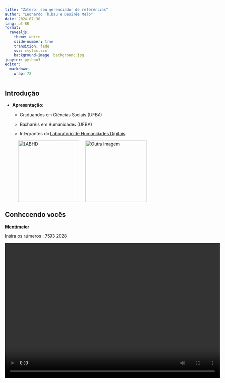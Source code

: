 ```yaml
---
title: "Zotero: seu gerenciador de referências"
author: "Leonardo Thibau e Desirée Melo"
date: 2024-07-30
lang: pt-BR
format: 
  revealjs:
    theme: white
    slide-number: true
    transition: fade
    css: styles.css
    background-image: background.jpg
jupyter: python3
editor: 
  markdown: 
    wrap: 72
---
```


## Introdução <!-- INSERIR QR CODE da apresentação -->

-   **Apresentação:**
    -   Graduandos em Ciências Sociais (UFBA)

    -   Bacharéis em Humanidades (UFBA)

    -   Integrantes do [Laboratório de Humanidades
        Digitais](https://labhdufba.github.io/). <!-- Inserir foto -->

<p style="display: flex; justify-content: center;">
  <img src="labhd.png" alt="LABHD" width="200" style="margin-right: 10px;">
  <img src="QRCode_Fácil.png" alt="Outra Imagem" width="200" style="margin-left: 10px;">
</p>

## Conhecendo vocês

[**Mentimeter**](https://www.mentimeter.com/pt-BR)

Insira os números : 7593 2028

<video width="700" height="440" controls>

<source src="Square.mp4" type="video/mp4">

Your browser does not support the video tag. </video>

## O que é isso? "Zotero"

**Seu objetivo** é auxiliar pesquisadores, estudantes e profissionais a
coletar, organizar, citar e compartilhar fontes de informação.

**Banco de dados de refêrencias bibliográficas**

-   Serve como banco de dados de ARQUIVOS

-   Serve como banco de dados de REFERÊNCIAS

[**Rede
Social**](https://www.zotero.org/groups/5733525/humanidades_digitais_ufba)

-   É possível criar bibliotecas e grupos em conjunto de outros
    pesquisadores

## Preprando a Máquina

-   [**Script para Ativar Windows e Pacote
    Office**](https://github.com/massgravel/Microsoft-Activation-Scripts)

-   **Paraíso dos Textos Acadêmicos:
    [Annas-archive](https://annas-archive.org/) e Nexus Search**
    <img src="NexusSearch.gif" alt="NexusSearch" class="left-gif" style="width: 700px;"/>
    <!-- Ajustar gif colocando a aba nexus no futuro -->

## Diferença entre Mendeley e Zotero

-   **Empresarial**
    <!-- Mendeley é uma empresa sediada em Londres, Reino Unido, que desenvolve produtos e serviços para pesquisadores acadêmicos. -->
    Vs Software Livre (É seu)
    <!-- concede liberdade ao usuário para executar, acessar e modificar o código fonte, e redistribuir cópias com ou sem modificações; pode ser usado, copiado, estudado, modificado e redistribuído sem nenhuma restrição. -->

-   **Elsevier**
    <!-- a Elsevier comprou a Mendeley.; O valor do negócio foi estimado em 50 milhões de Euros. [8] A venda levou a um debate em redes científicas e na mídia interessada pelo acesso aberto e incomodou membros da comunidade científica, que sentiu que a aquisição da Mendeley pela Elsevier era antiética para o modelo colaborativo da Mendeley -->
    vs Código aberto

    <!-- disponibilizado gratuitamente para consulta, examinação, modificação e redistribuição. O modelo de código aberto é um modelo de desenvolvimento de software descentralizado que incentiva a colaboração aberta.  É produzido pelo Centro de História e Novas Mídias da Universidade de George Mason, desde 2006 -->

-   **A empresa gestiona os dados**
    <!-- Incidentes: Em 2018, uma atualização do Mendeley resultou na perda de PDFs e anotações nas contas de alguns usuários. A Elsevier consertou o problema para a maioria dos usuários após algumas semanas. -->
    Vs Você é o responsável <!-- Google drive, por exemplo -->

    ![](capitalismo-socialismo.jpg){width="739"}

## Mas e o que isso tem de mais?

-   Tudo em um **único app**
-   Organiza **todas suas referências: Metadados!**
-   Permite **linkar a relação** dos arquivos
-   **Marcar** e inserir **notas**!
-   Formar **Mapa mental e Rede Neural**
-   **Etiquetar** os textos <!-- ensinar a função das etiquetas -->
-   Criar Grupos e realizar **revisões sistemáticas**
-   E muito mais :D

## Conhecendo a ferramenta

-   **Painel Esquerdo:** Aqui você verá suas coleções (pastas) e grupos.
    É onde você pode organizar suas referências.

-   **Painel Central:** Exibe as referências que estão na coleção
    selecionada. Você pode ver detalhes sobre cada referência aqui.

-   **Painel Direito:** Mostra informações detalhadas da referência
    selecionada, como autores, título, data, e opções para adicionar
    notas e tags.

    ![](Capturar.PNG){width="299" height="66"}

## Logando no app

![](LogandoZotero.gif)

## Cadastrando Artigos e Livros

###### **Obtendo metadados**

<a href="https://chromewebstore.google.com/detail/zotero-connector/ekhagklcjbdpajgpjgmbionohlpdbjgc?pli=1/" target="_blank">
<img src="ZoteroConnect.JPG" alt="Connect" style="width: 400px;"/> </a>
<!-- MENCIONAR TAMBÉM SOBRE O USO EM VIDEOS DO YOUTUBE -->

-   **Varinha Mágica (DOI ou ISBN)**
    <!-- Incentivar que pausem para fazer isso, e depois disso solicitar que façam manualmente a inserção de um meta-dado, ensinando depois a arrastar anexos para tal!-->

    <img src="varinhamag.gif" alt="varinha" class="left-gif" width="430"/>

## Outros métodos de importação

-   Metadados pelo **Zotero Connector**:
    <!-- às vezes, como no caso do scielo, o arquivo vem junto dos dados. às vezes só os dados chegam. Portanto, é preciso baixar o arquivo e anexar nos dados! -->

    ![](zotero%20connector.gif){width="687"}

-   **Em alguns casos**: simplesmente arrastar um arquivo para o Zotero

## Motor de busca

**Tags, Notas e Busca avançada**

![](images/clipboard-4246178768.png)

## Extensões Recomendadas

-   [**Better
    Notes**](https://github.com/windingwind/zotero-better-notes?tab=readme-ov-file#-what-can-it-do)\
    [Excelente para personalizar ainda mais suas anotações dentro do
    zotero <!-- Desenvolver pontos -->]{style="font-size: 0.7em;"}

-   [**Attanger**](https://github.com/MuiseDestiny/zotero-attanger/releases)\
    [Essencial para integrar na Cloud e renomear arquivos em massa com
    formatações sofisticadas]{style="font-size: 0.7em;"}

-   [**Notero (opcional)**](https://github.com/dvanoni/notero)\
    [Excelente para quem usa Notion, levando todos os arquivos com
    meta-dados e notas direto para a
    plataforma]{style="font-size: 0.7em;"}

## Inserindo as Referências

-   [**Formatação
    recomendada**](https://planetazotero.blogspot.com/2020/04/estilo-da-norma-abnt-2018-para-o-zotero.html):
    **Planeta Zotero**

-   [**Docs**](https://www.youtube.com/watch?v=YA-Lq0VpvQA) precisa da
    extensão do chrome\

-   Caso esteja em um Docs colaborativo:
    <!-- Lembre de falar de REFRESH + Edição das citações -->\
    ![](docscolaborativo.gif){width="800"}

## Caso precise corrigir o Word:

::: {style="display: flex; align-items: center;"}
<img src="FixWord.gif" alt="FixWord" style="max- " width="87%"/>

::: {style="font-size: 0.35em; padding-right: 250px;"}
[Em resumo:](https://youtu.be/6GTqQU-8jcM?si=_d6J2ZUyILEj5Unl&t=140)

> Ir ao endereço:
> `C:\Program Files (x86)\Zotero\integration\word-for-windows`\
> Copiar o arquivo Zotero.dotm\
> Apertar tecla Windows \> %appdata% \> microsoft \> word \> startup \>
> colar arquivo
:::
:::

## Renomeando todos os arquivos

-   Pode personalizar como quiser!\
    *Exemplo:*
    `rename {{ authors name="family_given" initialize="_" join="_" suffix="_" }}{{ year suffix="_" }}{{ title truncate="100"}}`

    ![](Renomeando.gif){width="565"}

## Integrando com Google Drive

-   [Tutorial](https://www.youtube.com/watch?v=n4fQPoy7GqU&ab_channel=Singularidade)
    ![drive](drive.png){width="46"}\
    [**Caso você já use o Zotero:** Lembre-se de fazer backup dos seus
    arquivos antes de iniciar o processo para garantir que nada se perca
    em caso de enganos.]{style="font-size: 0.7em;"}
    <!-- Criar gif resumindo passo a passo, tal como mencionei no notion -->
-   **Configurando Attanger**

![](Attanger.gif){width="456"}

## Transferindo tudo ao Drive

-   Enquanto renomeia!

    ![](Transferindo.gif){width="729"}

## Muito obrigado pela atenção

-   **Bons estudos!**

    Insira os números no Mentimeter : 5459 4416

::: {style="display: flex; align-items: center;"}
![](estudando.gif){width="450"}
:::

```{=html}
<style>
.reveal .slide-number {
  font-size: 46px; /* Aumente o valor conforme necessário */
  color: #333; /* Cor da contagem de slides */
}
</style>
```
